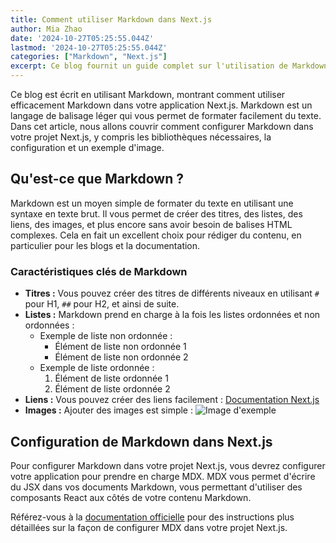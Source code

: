```yaml
---
title: Comment utiliser Markdown dans Next.js
author: Mia Zhao
date: '2024-10-27T05:25:55.044Z'
lastmod: '2024-10-27T05:25:55.044Z'
categories: ["Markdown", "Next.js"]
excerpt: Ce blog fournit un guide complet sur l'utilisation de Markdown dans Next.js, couvrant la configuration, les fonctionnalités clés et des exemples pratiques pour améliorer votre processus de création de contenu.
---
```


Ce blog est écrit en utilisant Markdown, montrant comment utiliser efficacement Markdown dans votre application Next.js. Markdown est un langage de balisage léger qui vous permet de formater facilement du texte. Dans cet article, nous allons couvrir comment configurer Markdown dans votre projet Next.js, y compris les bibliothèques nécessaires, la configuration et un exemple d'image.

## Qu'est-ce que Markdown ?

Markdown est un moyen simple de formater du texte en utilisant une syntaxe en texte brut. Il vous permet de créer des titres, des listes, des liens, des images, et plus encore sans avoir besoin de balises HTML complexes. Cela en fait un excellent choix pour rédiger du contenu, en particulier pour les blogs et la documentation.

### Caractéristiques clés de Markdown

- **Titres :** Vous pouvez créer des titres de différents niveaux en utilisant `#` pour H1, `##` pour H2, et ainsi de suite.
- **Listes :** Markdown prend en charge à la fois les listes ordonnées et non ordonnées :
  - Exemple de liste non ordonnée :
    - Élément de liste non ordonnée 1
    - Élément de liste non ordonnée 2
  - Exemple de liste ordonnée :
    1. Élément de liste ordonnée 1
    2. Élément de liste ordonnée 2
- **Liens :** Vous pouvez créer des liens facilement : [Documentation Next.js](https://nextjs.org/docs)
- **Images :** Ajouter des images est simple : ![Image d'exemple](/logo.svg "Ceci est une image d'exemple provenant du répertoire public")

## Configuration de Markdown dans Next.js

Pour configurer Markdown dans votre projet Next.js, vous devrez configurer votre application pour prendre en charge MDX. MDX vous permet d'écrire du JSX dans vos documents Markdown, vous permettant d'utiliser des composants React aux côtés de votre contenu Markdown.

Référez-vous à la [documentation officielle](https://nextjs.org/docs/app/building-your-application/configuring/mdx) pour des instructions plus détaillées sur la façon de configurer MDX dans votre projet Next.js.
